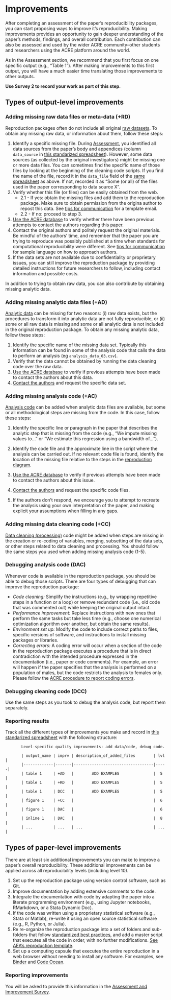# Improvements   

After completing an assessment of the paper's reproducibility packages, you can start proposing ways to improve it's reproducibility. Making improvements provides an opportunity to gain deeper understanding of the paper's methods, findings, and overall contribution. Each contribution can also be assessed and used by the wider ACRE community--other students and researchers using the ACRE platform around the world.

As in the Assessment section, we recommend that you first focus on one specific output (e.g., “Table 1”). After making improvements to this first output, you will have a much easier time translating those improvements to other outputs.   

**Use Survey 2 to record your work as part of this step.**

## Types of output-level improvements

### Adding missing raw data files or meta-data (+RD) {#rd}

Reproduction packages often do not include all original [raw datasets](#describe-inputs). To obtain any missing raw data, or information about them, follow these steps:

1. Identify a specific missing file. During [Assessment](#assessment), you identified all data sources from the paper's body and appendices (column `data_source` in [this standarized spreadsheet](https://docs.google.com/spreadsheets/d/1LUIdVFH0OfR70C7z07TYeE-uWzKI_JIeWUMaYhqEKK0/edit#gid=0&range=A1)). However, some data sources (as collected by the original investigators) might be missing one or more data files. You can sometimes find the specific name of those files by looking at the beginning of the cleaning code scripts. If you find the name of the file, record it in the `data_file` field of the [same spreadsheet](https://docs.google.com/spreadsheets/d/1LUIdVFH0OfR70C7z07TYeE-uWzKI_JIeWUMaYhqEKK0/edit#gid=0&range=A1) as above. If not, recorded it as “Some (or all) of the files used in the paper corresponding to data source X”.      
2. Verify whether this file (or files) can be easily obtained from the web.   
      - 2.1 - If yes: obtain the missing files and add them to the reproduction package. Make sure to obtain permission from the origina author to repost this data. See [tips for communication](#tips-for-communication) for a template email.   
      - 2.2 - If no: proceed to step 3.   
3. [Use the ACRE database](ADD LINK) to verify whether there have been previous attempts to contact the authors regarding this paper.  
4. Contact the original authors and politely request the original materials. Be mindful of the authors’ time, and remember that the paper you are trying to reproduce was possibly published at a time when standards for computational reproducibility were different. See [tips for communication](#tips-for-communication) for sample language on how to approach authors.  
5. If the data sets are not available due to confidentiality or proprietary issues, you can still improve the reproduction package by providing detailed instructions for future researchers to follow, including contact information and possible costs.

In addition to trying to obtain raw data, you can also contribute by obtaining missing analytic data.   


### Adding missing analytic data files (+AD) {#ad}

[Analytic data](#describe-inputs) can be missing for two reasons: (i) raw data exists, but the procedures to transform it into analytic data are not fully reproducible, or (ii) some or all raw data is missing and some or all analytic data is not included in the original reproduction package. To obtain any missing analytic data, follow these steps:

1. Identify the specific name of the missing data set. Typically this information can be found in some of the analysis code that calls the data to perform an analysis (eg `analysis_data_03.csv`).   
2. Verify that the data cannot be obtained by running the data cleaning code over the raw data.    
3. [Use the ACRE database](ADD LINK) to verify if previous attempts have been made to contact the authors about this data.    
4. [Contact the authors](#tips-for-communication) and request the specific data set.       

### Adding missing analysis code (+AC) {#ac}

[Analysis code](#describe-inputs) can be added when analytic data files are available, but some or all methodological steps are missing from the code. In this case, follow these steps:  

1. Identify the specific line or paragraph in the paper that describes the analytic step that is missing from the code (e.g., “We impute missing values to...” or “We estimate this regression using a bandwidth of...”).  

2. Identify the code file and the approximate line in the script where the analysis can be carried out. If no relevant code file is found, identify the location of the missing file relative to the steps in the [reproduction diagram](#diagram).   

3. [Use the ACRE database](ADD LINK) to verify if previous attempts have been made to contact the authors about this issue.     

4. [Contact the authors](#tips-for-communication) and request the specific code files.     

5. If the authors don't respond, we encourage you to attempt to recreate the analysis using your own interpretation of the paper, and making explicit your assumptions when filling in any gaps.   

### Adding missing data cleaning code (+CC) {#cc}  

[Data cleaning (processing)](#describe-inputs) code might be added when steps are missing in the creation or re-coding of variables, merging, subsetting of the data sets, or other steps related to data cleaning and processing. You should follow the same steps you used when adding missing analysis code (1-5).  

### Debugging analysis code (DAC) {#dac}

Whenever code is available in the reproduction package, you should be able to debug those scripts. There are four types of debugging that can improve the reproduction package:  

  - *Code cleaning:* Simplify the instructions (e.g., by wrapping repetitive steps in a function or a loop) or remove redundant code (i.e., old code that was commented out) while keeping the original output intact.  
  - *Performance improvement:* Replace instructions with new ones that perform the same tasks but take less time (e.g., choose one numerical optimization algorithm over another, but obtain the same results).    
  - *Environment set up:* Modify the code to include correct paths to files, specific versions of software, and instructions to install missing packages or libraries.    
  - *Correcting errors:* A coding error will occur when a section of the code in the reproduction package executes a procedure that is in direct contradiction with the intended procedure expressed in the documentation (i.e., paper or code comments). For example, an error will happen if the paper specifies that the analysis is performed on a population of males, but the code restricts the analysis to females only. Please follow the [ACRE procedure to report coding errors](ADD LINK).  


### Debugging cleaning code (DCC)

Use the same steps as you took to debug the analysis code, but report them separately.  


### Reporting results    

Track all the different types of improvements you make and record in [this standarized spreadsheet](https://docs.google.com/spreadsheets/d/1LUIdVFH0OfR70C7z07TYeE-uWzKI_JIeWUMaYhqEKK0/edit#gid=0&range=A3) with the following structure:   

           Level-specific quality improvements: add data/code, debug code.

           | output_name | imprv | description_of_added_files        | lvl |
           |-------------|-------|-----------------------------------|-----|
           | table 1     | +AD   |        ADD EXAMPLES               |  5  |
           | table 1     | +RD   |        ADD EXAMPLES               |  5  |
           | table 1     | DCC   |        ADD EXAMPLES               |  5  |
           | figure 1    | +CC   |                                   |  6  |
           | figure 1    | DAC   |                                   |  6  |
           | inline 1    | DAC   |                                   |  8  |
           | ...         | ...   | ...                               | ... |  




##  Types of paper-level improvements {#paper-level}

There are at least  six additional improvements you can make to improve a paper's overall reproducibility. These additional improvements can be applied across all reproducibility levels (including level 10).    

1. Set up the reproduction package using version control software, such as Git.
2. Improve documentation by adding extensive comments to the code.
3. Integrate the documentation with code by adapting the paper into a literate programming environment (e.g., using Jupyter notebooks, RMarkdown, or a Stata Dynamic Doc).
4. If the code was written using a proprietary statistical software (e.g., Stata or Matlab), re-write it using an open source statistical software (e.g., R, Python, or Julia).
5. Re re-organize the reproduction package into a set of folders and sub-folders that follow [standardized best practices](https://www.projecttier.org/tier-protocol/specifications/#overview-of-the-documentation), and add a master script that executes all the code in order, with no further modifications. [See AEA's reproduction template](https://github.com/AEADataEditor/replication-template).  
6. Set up a computing capsule that executes the entire reproduction in a web browser without needing to install any software. For examples, see [Binder](https://mybinder.org/) and [Code Ocean](https://codeocean.com/).


### Reporting improvements  
You will be asked to provide this information in the [Assessment and Improvement Survey](ADD LINK).   

